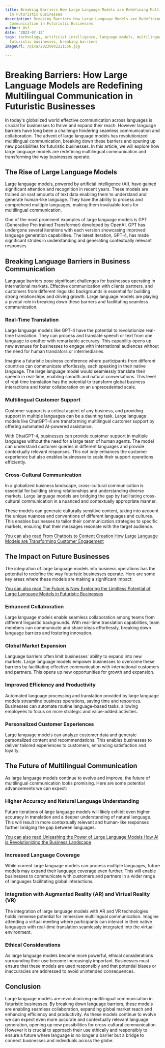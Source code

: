 ```yaml
---
title: Breaking Barriers How Large Language Models are Redefining Multilingual Communication
  in Futuristic Businesses
description: Breaking Barriers How Large Language Models are Redefining Multilingual
  Communication in Futuristic Businesses
author: Usf
date: '2023-07-13'
tags: technology, artificial intelligence, language models, multilingual communication,
  futuristic businesses, breaking barriers
imageUrl: /pixa/20230802211556.jpg

---
```

# Breaking Barriers: How Large  Language Models are Redefining Multilingual  Communication in Futuristic Businesses

In today's globalized world effective  communication across languages is  crucial for businesses to thrive and  expand their reach. However language barriers have long been a challenge hindering seamless communication and  collaboration. The advent of large language models has revolutionized multilingual communication, breaking down these barriers and opening up new possibilities for futuristic businesses. In this article, we will explore how large language  models are redefining multilingual  communication and transforming the way businesses  operate.

## The  Rise of Large  Language Models

Large language models, powered by  artificial intelligence (AI), have gained significant attention and recognition in recent years. These models are trained on vast  amounts of text data enabling them to understand  and generate human-like language.  They have the ability to process and comprehend multiple languages,  making them invaluable tools for multilingual communication.

One of the most  prominent examples of large language models is GPT  (Generative Pre-trained Transformer) developed  by OpenAI. GPT has undergone several iterations with each version showcasing improved language generation capabilities. The latest iteration, GPT-4, has made significant strides in understanding and  generating  contextually relevant responses.

## Breaking Language Barriers  in Business Communication

Language barriers pose significant challenges  for businesses operating  in international markets. Effective communication with clients partners, and customers from different linguistic backgrounds is essential for building strong relationships and driving growth. Large language models are playing a pivotal role in breaking down these barriers and facilitating seamless communication.

###  Real-Time Translation

Large language models like GPT-4 have the potential to revolutionize  real-time translation. They can process and translate speech or text from one  language to another with remarkable accuracy. This capability opens up new avenues  for businesses to engage  with international audiences without the need for human translators or intermediaries.

Imagine a  futuristic business conference where participants from different  countries can communicate  effortlessly, each speaking in their  native language. The large language model  would seamlessly translate their speech in real-time, enabling smooth and  natural conversations. This level of real-time translation has  the potential to transform  global business interactions  and foster  collaboration on an unprecedented scale.

### Multilingual Customer Support

Customer  support is a critical aspect of any business, and providing support in multiple languages can be a daunting task. Large language models like ChatGPT-4 are  transforming multilingual customer support by offering automated AI-powered assistance.

With ChatGPT-4, businesses can  provide customer support in multiple languages without the need for a large team of human agents. The model can understand  customer queries in different languages and provide contextually relevant responses. This not only enhances the customer experience but also enables businesses to scale their support operations efficiently.

### Cross-Cultural  Communication

In a globalized business landscape, cross-cultural communication is  essential for building strong relationships and understanding  diverse markets. Large language models are bridging the gap by facilitating cross-cultural communication in a nuanced and contextually appropriate manner.

These models can generate culturally sensitive content,  taking into account the unique nuances and conventions of different languages and cultures. This enables businesses to tailor their communication strategies  to specific markets, ensuring that their messages resonate with the target audience.

[You can also read From Chatbots to Content Creation  How Large  Language Models are Transforming Customer Engagement](From%20Chatbots%20to%20Content%20Creation%20How%20Large%20Language%20Models%20are%20Transforming%20Customer%20Engagement)


##  The  Impact  on Future Businesses

The integration  of large language models into business operations has the potential to redefine  the way futuristic  businesses operate. Here are some key areas  where these models are making a significant impact:

[You can also read The  Future is Now Exploring the Limitless Potential of Large Language Models in Futuristic Businesses](The%20Future%20is%20Now%20Exploring%20the%20Limitless%20Potential%20of%20Large%20Language%20Models%20in%20Futuristic%20Businesses)


### Enhanced Collaboration

Large language models enable seamless collaboration among teams from different linguistic backgrounds. With real-time translation capabilities, team members can  communicate and share  ideas effortlessly, breaking down language barriers and fostering innovation.

### Global  Market Expansion

Language barriers often limit businesses' ability to expand into new markets.  Large language  models empower businesses to overcome these barriers by facilitating effective communication with international customers and partners. This opens up new  opportunities for growth and  expansion.

### Improved Efficiency and Productivity

Automated language processing and translation provided  by  large language models streamline business operations, saving time and resources. Businesses can automate routine language-based tasks, allowing employees to focus on  more strategic and value-added activities.

###  Personalized Customer Experiences

Large language models can analyze customer  data and  generate personalized content and recommendations. This enables businesses to deliver tailored experiences to  customers, enhancing satisfaction and loyalty.

## The Future of Multilingual Communication

As  large language models continue to evolve and improve, the  future of multilingual communication looks promising. Here are  some potential advancements we can expect:

### Higher Accuracy and Natural Language  Understanding

Future iterations  of  large language models will likely exhibit even higher accuracy in translation and a deeper understanding of natural language. This will result in more  contextually relevant and human-like responses further bridging the gap between languages.

[You can also read Unleashing the Power of Large Language Models How AI is Revolutionizing the Business Landscape](Unleashing%20the%20Power%20of%20Large%20Language%20Models%20How%20AI%20is%20Revolutionizing%20the%20Business%20Landscape)


### Increased Language Coverage

While current large language models can process multiple languages, future models may expand their language  coverage even further. This will enable businesses to communicate with  customers and partners in a wider range of languages facilitating global interactions.

### Integration  with Augmented Reality (AR) and Virtual Reality (VR)

The integration of  large language models with AR and VR technologies holds  immense potential for immersive multilingual communication. Imagine attending a virtual meeting where participants  can interact in  their native languages  with real-time translation seamlessly integrated  into the virtual environment.

###  Ethical Considerations

As large language models become more powerful, ethical  considerations surrounding their use become increasingly important. Businesses must ensure that these  models are used responsibly and that potential biases or inaccuracies are addressed to avoid unintended consequences.

## Conclusion

Large  language models are revolutionizing multilingual  communication in futuristic businesses. By breaking down language  barriers, these models are enabling seamless collaboration, expanding global market reach and enhancing efficiency and productivity. As these models continue  to evolve we can expect even more accurate and contextually relevant language generation, opening up  new possibilities for cross-cultural communication. However it is crucial to approach their use ethically and responsibly to ensure a  future where language is no longer a barrier but a bridge to  connect businesses  and  individuals  across the globe.